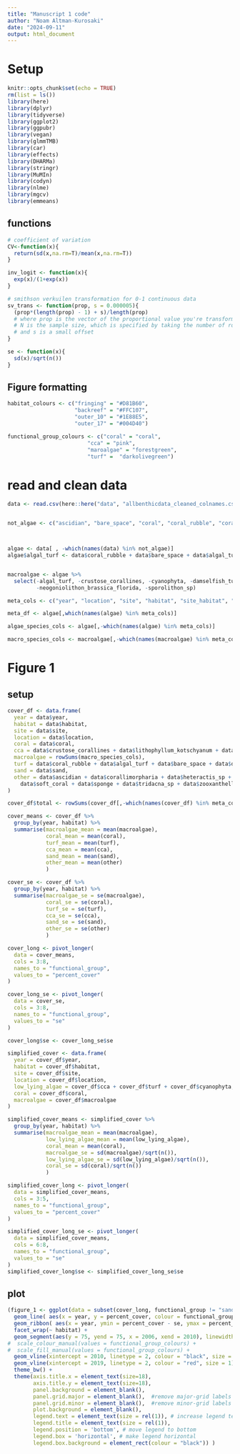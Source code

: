 ```yaml
---
title: "Manuscript 1 code"
author: "Noam Altman-Kurosaki"
date: "2024-09-11"
output: html_document
---
```


# Setup

```r
knitr::opts_chunk$set(echo = TRUE)
rm(list = ls())
library(here)
library(dplyr)
library(tidyverse)
library(ggplot2)
library(ggpubr)
library(vegan)
library(glmmTMB)
library(car)
library(effects)
library(DHARMa)
library(stringr)
library(MuMIn)
library(codyn)
library(nlme)
library(mgcv)
library(emmeans)
```

## functions

```r
# coefficient of variation
CV<-function(x){
  return(sd(x,na.rm=T)/mean(x,na.rm=T))
}

inv_logit <- function(x){
  exp(x)/(1+exp(x))
}

# smithson verkuilen transformation for 0-1 continuous data
sv_trans <- function(prop, s = 0.000005){
  (prop*(length(prop) - 1) + s)/length(prop)
  # where prop is the vector of the proportional value you're transforming, 
  # N is the sample size, which is specified by taking the number of rows/observations from a given dataframe,
  # and s is a small offset 
}

se <- function(x){
  sd(x)/sqrt(n())
}

```


## Figure formatting
```r
habitat_colours <- c("fringing" = "#D81B60",
                     "backreef" = "#FFC107",
                     "outer_10" = "#1E88E5",
                     "outer_17" = "#004D40")

functional_group_colours <- c("coral" = "coral",
                         "cca" = "pink",
                         "maroalgae" = "forestgreen",
                         "turf" =  "darkolivegreen")

```

# read and clean data

```r
data <- read.csv(here::here("data", "allbenthicdata_cleaned_colnames.csv"), stringsAsFactors = F) 


not_algae <- c("ascidian", "bare_space", "coral", "coral_rubble", "corallimorpharia", "heteractis_sp", "millepora_platyphylla", "no_data", "sand", "sarcophyton_sp", "shell_debris", "soft_coral", "sponge", "tridacna_sp", "zooxanthellae", "row_sums")



algae <- data[ , -which(names(data) %in% not_algae)]
algae$algal_turf <- data$coral_rubble + data$bare_space + data$algal_turf


macroalgae <- algae %>% 
  select(-algal_turf, -crustose_corallines, -cyanophyta, -damselfish_turf, -lithophyllum_kotschyanum,
         -neogoniolithon_brassica_florida, -sporolithon_sp)

meta_cols <- c("year", "location", "site", "habitat", "site_habitat", "transect", "quadrat")

meta_df <- algae[,which(names(algae) %in% meta_cols)]

algae_species_cols <- algae[,-which(names(algae) %in% meta_cols)]

macro_species_cols <- macroalgae[,-which(names(macroalgae) %in% meta_cols)]


```

# Figure 1

## setup

```r
cover_df <- data.frame(
  year = data$year,
  habitat = data$habitat,
  site = data$site,
  location = data$location,
  coral = data$coral,
  cca = data$crustose_corallines + data$lithophyllum_kotschyanum + data$neogoniolithon_brassica_florida + data$sporolithon_sp,
  macroalgae = rowSums(macro_species_cols),
  turf = data$coral_rubble + data$algal_turf + data$bare_space + data$damselfish_turf + data$cyanophyta,
  sand = data$sand,
  other = data$ascidian + data$corallimorpharia + data$heteractis_sp + data$millepora_platyphylla + data$sarcophyton_sp + data$shell_debris +
    data$soft_coral + data$sponge + data$tridacna_sp + data$zooxanthellae + data$no_data
)

cover_df$total <- rowSums(cover_df[,-which(names(cover_df) %in% meta_cols)])

cover_means <- cover_df %>%
  group_by(year, habitat) %>%
  summarise(macroalgae_mean = mean(macroalgae),
            coral_mean = mean(coral),
            turf_mean = mean(turf),
            cca_mean = mean(cca),
            sand_mean = mean(sand),
            other_mean = mean(other)
            )

cover_se <- cover_df %>%
  group_by(year, habitat) %>%
  summarise(macroalgae_se = se(macroalgae),
            coral_se = se(coral),
            turf_se = se(turf),
            cca_se = se(cca),
            sand_se = se(sand),
            other_se = se(other)
            )

cover_long <- pivot_longer(
  data = cover_means,
  cols = 3:8,
  names_to = "functional_group",
  values_to = "percent_cover"
)

cover_long_se <- pivot_longer(
  data = cover_se,
  cols = 3:8,
  names_to = "functional_group",
  values_to = "se"
)

cover_long$se <- cover_long_se$se

simplified_cover <- data.frame(
  year = cover_df$year,
  habitat = cover_df$habitat,
  site = cover_df$site,
  location = cover_df$location,
  low_lying_algae = cover_df$cca + cover_df$turf + cover_df$cyanophyta,
  coral = cover_df$coral,
  macroalgae = cover_df$macroalgae
)

simplified_cover_means <- simplified_cover %>%
  group_by(year, habitat) %>%
  summarise(macroalgae_mean = mean(macroalgae),
            low_lying_algae_mean = mean(low_lying_algae),
            coral_mean = mean(coral),
            macroalgae_se = sd(macroalgae)/sqrt(n()),
            low_lying_algae_se = sd(low_lying_algae)/sqrt(n()),
            coral_se = sd(coral)/sqrt(n())
            )

simplified_cover_long <- pivot_longer(
  data = simplified_cover_means,
  cols = 3:5,
  names_to = "functional_group",
  values_to = "percent_cover"
)

simplified_cover_long_se <- pivot_longer(
  data = simplified_cover_means,
  cols = 6:8,
  names_to = "functional_group",
  values_to = "se"
)
simplified_cover_long$se <- simplified_cover_long_se$se
```

## plot


```r
(figure_1 <- ggplot(data = subset(cover_long, functional_group != "sand_mean" & functional_group != "other_mean")) +
  geom_line( aes(x = year, y = percent_cover, colour = functional_group), size = 1) +
  geom_ribbon( aes(x = year, ymin = percent_cover - se, ymax = percent_cover + se, fill = functional_group), alpha = 0.3) +
  facet_wrap(~ habitat) +
  geom_segment(aes(y = 75, yend = 75, x = 2006, xend = 2010), linewidth = 2, colour = "grey") +
#  scale_colour_manual(values = functional_group_colours) +
#  scale_fill_manual(values = functional_group_colours) +
  geom_vline(xintercept = 2010, linetype = 2, colour = "black", size = 1) +
  geom_vline(xintercept = 2019, linetype = 2, colour = "red", size = 1) +
  theme_bw() + 
  theme(axis.title.x = element_text(size=18), 
        axis.title.y = element_text(size=18), 
        panel.background = element_blank(), 
        panel.grid.major = element_blank(),  #remove major-grid labels
        panel.grid.minor = element_blank(),  #remove minor-grid labels
        plot.background = element_blank(),
        legend.text = element_text(size = rel(1)), # increase legend text
        legend.title = element_text(size = rel(1)),
        legend.position = 'bottom', # move legend to bottom
        legend.box = 'horizontal', # make legend horizontal
        legend.box.background = element_rect(colour = "black")) )

```

